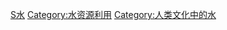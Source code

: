 {{Commons cat|Water parks}}
{{cat main}}

[[Category:主题公园|S水]]
[[Category:水资源利用|Category:水资源利用]]
[[Category:人类文化中的水|Category:人类文化中的水]]